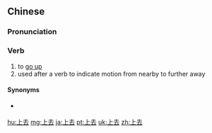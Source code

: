 ==Chinese==
{{zh-forms}}

===Pronunciation===
{{zh-pron
|m=shàngqù,tl=y
|c=soeng5 heoi3
|h=pfs=sông-hi
|mn=kh:chiūⁿ--khì/tp:chiūⁿ--khù/xm:chiūⁿ-khì/zz:chiōⁿ-khì/qz:chiǔⁿ-khìr/xm:siōng-khì/zz:siāng-khì/qz:siōng-khìr
|ma=y
|cat=v
}}

===Verb===
{{zh-verb}}

# to [[go up]]
# used after a verb to indicate motion from nearby to further away

====Synonyms====
* {{qualifier|Min Nan}} {{zh-l|起去|[[khí-khì]], [[khí-khù]]}}

{{zh-cat|Beginning}}

[[hu:上去]]
[[mg:上去]]
[[ja:上去]]
[[pt:上去]]
[[uk:上去]]
[[zh:上去]]